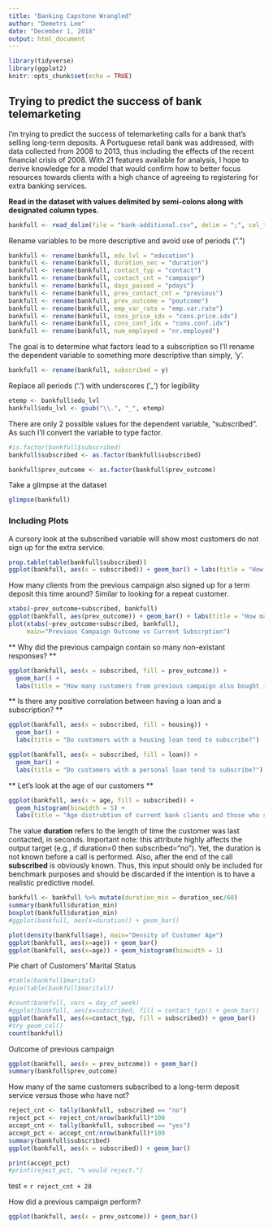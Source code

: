 ```yaml
---
title: "Banking Capstone Wrangled"
author: "Demetri Lee"
date: "December 1, 2018"
output: html_document
---
```


```r
library(tidyverse)
library(ggplot2)
knitr::opts_chunk$set(echo = TRUE)
```

## Trying to predict the success of bank telemarketing

I'm trying to predict the success of telemarketing calls for a bank that's 
selling long-term deposits. A Portuguese retail bank was addressed, with data 
collected from 2008 to 2013, thus including the effects of the recent 
financial crisis of 2008. With 21 features available for analysis, I hope to 
derive knowledge for a model that would confirm how to better focus resources 
towards clients with a high chance of agreeing to registering for extra 
banking services. 

**Read in the dataset with values delimited by semi-colons along with 
designated column types.**

```r
bankfull <- read_delim(file = "bank-additional.csv", delim = ";", col_types = "iccccccccciiiicdddddc")
```

Rename variables to be more descriptive and avoid use of periods (".")

```r
bankfull <- rename(bankfull, edu_lvl = "education")
bankfull <- rename(bankfull, duration_sec = "duration")
bankfull <- rename(bankfull, contact_typ = "contact")
bankfull <- rename(bankfull, contact_cnt = "campaign")
bankfull <- rename(bankfull, days_passed = "pdays")
bankfull <- rename(bankfull, prev_contact_cnt = "previous")
bankfull <- rename(bankfull, prev_outcome = "poutcome")
bankfull <- rename(bankfull, emp_var_rate = "emp.var.rate")
bankfull <- rename(bankfull, cons_price_idx = "cons.price.idx")
bankfull <- rename(bankfull, cons_conf_idx = "cons.conf.idx")
bankfull <- rename(bankfull, num_employed = "nr.employed")
```

The goal is to determine what factors lead to a subscription so I'll rename 
the dependent variable to something more descriptive than simply, 'y'.
```r
bankfull <- rename(bankfull, subscribed = y)
```


Replace all periods ('.') with underscores ('_') for legibility

```r
etemp <- bankfull$edu_lvl
bankfull$edu_lvl <- gsub("\\.", "_", etemp)
```

There are only 2 possible values for the dependent variable, "subscribed". As
such I'll convert the variable to type factor.

```r
#is.factor(bankfull$subscribed)
bankfull$subscribed <- as.factor(bankfull$subscribed)

bankfull$prev_outcome <- as.factor(bankfull$prev_outcome)
```

Take a glimpse at the dataset

```r
glimpse(bankfull)
```

### Including Plots

A cursory look at the subscribed variable will show most customers do not sign 
up for the extra service.
```r
prop.table(table(bankfull$subscribed))
ggplot(bankfull, aes(x = subscribed)) + geom_bar() + labs(title = "How many clients subscribed?")
```

How many clients from the previous campaign also signed up for a term deposit 
this time around? Similar to looking for a repeat customer.

```r
xtabs(~prev_outcome+subscribed, bankfull)
ggplot(bankfull, aes(prev_outcome)) + geom_bar() + labs(title = "How many clients subscribed to a previous campaign?")
plot(xtabs(~prev_outcome+subscribed, bankfull), 
     main="Previous Campaign Outcome vs Current Subscrption")
```

** Why did the previous campaign contain so many non-existant responses? **

```r
ggplot(bankfull, aes(x = subscribed, fill = prev_outcome)) + 
  geom_bar() + 
  labs(title = "How many customers from previous campaign also bought into current subscription?")
```

** Is there any positive correlation between having a loan and a subscription? ** 

```r
ggplot(bankfull, aes(x = subscribed, fill = housing)) + 
  geom_bar() + 
  labs(title = "Do customers with a housing loan tend to subscribe?")

ggplot(bankfull, aes(x = subscribed, fill = loan)) + 
  geom_bar() + 
  labs(title = "Do customers with a personal loan tend to subscribe?")

```

** Let's look at the age of our customers **

```r
ggplot(bankfull, aes(x = age, fill = subscribed)) + 
  geom_histogram(binwidth = 5) + 
  labs(title = "Age distrubtion of current bank clients and those who subscribed") 
```



The value __duration__ refers to the length of time the customer was last 
contacted, in seconds. Important note:  this attribute highly affects the 
output target (e.g., if duration=0 then subscribed="no"). Yet, the duration 
is not known before a call is performed. Also, after the end of the call 
__subscribed__ is obviously known. Thus, this input should only be included 
for benchmark purposes and should be discarded if the intention is to have a 
realistic predictive model.

```r
bankfull <- bankfull %>% mutate(duration_min = duration_sec/60)
summary(bankfull$duration_min)
boxplot(bankfull$duration_min)
#ggplot(bankfull, aes(x=duration)) + geom_bar()
```


```r
plot(density(bankfull$age), main="Density of Customer Age")
ggplot(bankfull, aes(x=age)) + geom_bar()
ggplot(bankfull, aes(x=age)) + geom_histogram(binwidth = 1)
```
Pie chart of Customers' Marital Status

```r
#table(bankfull$marital)
#pie(table(bankfull$marital))

```



```r
#count(bankfull, vars = day_of_week)
#ggplot(bankfull, aes(x=subscribed, fill = contact_typ)) + geom_bar()
ggplot(bankfull, aes(x=contact_typ, fill = subscribed)) + geom_bar()
#try geom_col()
count(bankfull)

```

Outcome of previous campaign

```r
ggplot(bankfull, aes(x = prev_outcome)) + geom_bar()
summary(bankfull$prev_outcome)
```


How many of the same customers subscribed to a long-term deposit service versus those who have not?

```r
reject_cnt <- tally(bankfull, subscribed == "no")
reject_pct <- reject_cnt/nrow(bankfull)*100
accept_cnt <- tally(bankfull, subscribed == "yes")
accept_pct <- accept_cnt/nrow(bankfull)*100
summary(bankfull$subscribed)
ggplot(bankfull, aes(x = subscribed)) + geom_bar()

print(accept_pct)
#print(reject_pct, "% would reject.")

```
test = `r reject_cnt + 20`



How did a previous campaign perform?

```r
ggplot(bankfull, aes(x = prev_outcome)) + geom_bar()
```


